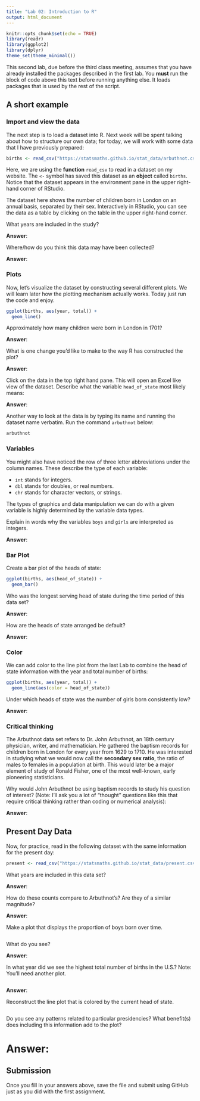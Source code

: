```yaml
---
title: "Lab 02: Introduction to R"
output: html_document
---
```


```r
knitr::opts_chunk$set(echo = TRUE)
library(readr)
library(ggplot2)
library(dplyr)
theme_set(theme_minimal())
```

This second lab, due before the third class meeting, assumes that you have
already installed the packages described in the first lab. You **must** run
the block of code above this text before running anything else. It loads
packages that is used by the rest of the script.

## A short example

### Import and view the data

The next step is to load a dataset into R. Next week will be spent
talking about how to structure our own data; for today, we will work with some
data that I have previously prepared:

```r
births <- read_csv("https://statsmaths.github.io/stat_data/arbuthnot.csv")
```

Here, we are using the **function** `read_csv` to read in a dataset on my
website. The `<-` symbol has saved this dataset as an **object** called
`births`. Notice that the dataset appears in the environment pane in the upper
right-hand corner of RStudio.

The dataset here shows the number of children born in London on an annual
basis, separated by their sex. Interactively in RStudio, you can see the data
as a table by clicking on the table in the upper right-hand corner.

What years are included in the study?

**Answer**:

Where/how do you think this data may have been collected?

**Answer**:

### Plots

Now, let's visualize the dataset by constructing several different plots. We
will learn later how the plotting mechanism actually works. Today just run the
code and enjoy.

```r
ggplot(births, aes(year, total)) +
  geom_line()
```

Approximately how many children were born in London in 1701?

**Answer**:

What is one change you'd like to make to the way R has constructed the
plot?

**Answer**:


Click on the data in the top right hand pane. This will open an Excel
like view of the dataset. Describe what the variable `head_of_state` most
likely means:

**Answer**:

Another way to look at the data is by typing its name and running the
dataset name verbatim. Run the command `arbuthnot` below:

```r
arbuthnot
```

### Variables

You might also have noticed the row of three letter abbreviations under
the column names. These describe the type of each variable:

- `int` stands for integers.
- `dbl` stands for doubles, or real numbers.
- `chr` stands for character vectors, or strings.

The types of graphics and data manipulation we can do with a given
variable is highly determined by the variable data types.

Explain in words why the variables `boys` and `girls` are interpreted as
integers.

**Answer**:

### Bar Plot

Create a bar plot of the heads of state:

```r
ggplot(births, aes(head_of_state)) +
  geom_bar()
```

Who was the longest serving head of state during the time period of this
data set?

**Answer**:

How are the heads of state arranged be default?

**Answer**:

### Color

We can add color to the line plot from the last Lab to combine the head of state
information with the year and total number of births:

```r
ggplot(births, aes(year, total)) +
  geom_line(aes(color = head_of_state))
```

Under which heads of state was the number of girls born consistently low?

**Answer**:

### Critical thinking

The Arbuthnot data set refers to Dr. John Arbuthnot,
an 18th century physician, writer, and mathematician. He gathered the
baptism records for children born in London for every year from 1629 to
1710. He was interested in studying what we would now call the **secondary
sex ratio**, the ratio of males to females in a population at birth. This
would later be a major element of study of Ronald Fisher, one of the most
well-known, early pioneering statisticians.

Why would John Arbuthnot be using baptism records to study his question of
interest? (Note: I'll ask you a lot of "thought" questions like this that
require critical thinking rather than coding or numerical analysis):

**Answer**:

## Present Day Data

Now, for practice, read in the following dataset with the same
information for the present day:

```r
present <- read_csv("https://statsmaths.github.io/stat_data/present.csv")
```

What years are included in this data set?

**Answer**:

How do these counts compare to Arbuthnot's? Are they of a similar
magnitude?

**Answer**:

Make a plot that displays the proportion of boys born over time.

```r

```

What do you see?

**Answer**:

In what year did we see the highest total number of births in the U.S.?
Note: You'll need another plot.

```r

```

**Answer**:

Reconstruct the line plot that is colored by the current head of state.

```r

```

Do you see any patterns related to particular presidencies? What benefit(s)
does including this information add to the plot?

# Answer:


## Submission

Once you fill in your answers above, save the file and submit using GitHub just
as you did with the first assignment.
